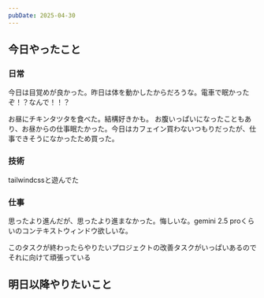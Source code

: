 ```yaml
---
pubDate: 2025-04-30
---
```



## 今日やったこと

### 日常

今日は目覚めが良かった。昨日は体を動かしたからだろうな。電車で眠かったぞ！？なんで！！？

お昼にチキンタツタを食べた。結構好きかも。
お腹いっぱいになったこともあり、お昼からの仕事眠たかった。今日はカフェイン買わないつもりだったが、仕事できそうになかったため買った。

### 技術

tailwindcssと遊んでた

### 仕事

思ったより進んだが、思ったより進まなかった。悔しいな。gemini 2.5 proくらいのコンテキストウィンドウ欲しいな。

このタスクが終わったらやりたいプロジェクトの改善タスクがいっぱいあるのでそれに向けて頑張っている

## 明日以降やりたいこと
